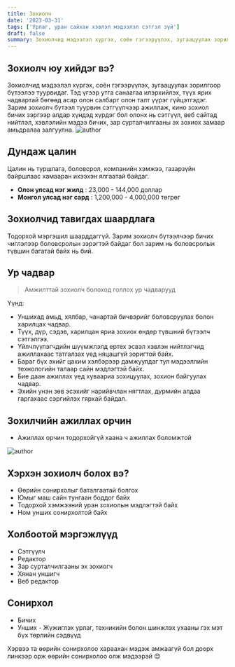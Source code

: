 ```yaml
---
title: Зохиолч
date: '2023-03-31'
tags: ['Урлаг, уран сайхан хэвлэл мэдээлэл сэтгэл зүй']
draft: false
summary: Зохиолчид мэдээлэл хүргэх, соён гэгээрүүлэх, зугаацуулах зорилгоор бүтээлээ туурвидаг. Тэд үгээр утга санаагаа илэрхийлэх, түүх ярих чадвартай бөгөөд асар олон салбарт олон талт үүрэг гүйцэтгэдэг. Зарим зохиолч бүтээл туурвин сэтгүүлчээр ажиллаж, кино зохиол бичих зэргээр алдар хүндэд хүрдэг бол олонх нь сэтгүүл, веб сайтад нийтлэл, хэвлэлийн мэдээ бичих, зар сурталчилгааны эх зохиох замаар амьдралаа залгуулна.
---
```


## Зохиолч юу хийдэг вэ?

Зохиолчид мэдээлэл хүргэх, соён гэгээрүүлэх, зугаацуулах зорилгоор бүтээлээ туурвидаг. Тэд үгээр утга санаагаа илэрхийлэх, түүх ярих чадвартай бөгөөд асар олон салбарт олон талт үүрэг гүйцэтгэдэг. Зарим зохиолч бүтээл туурвин сэтгүүлчээр ажиллаж, кино зохиол бичих зэргээр алдар хүндэд хүрдэг бол олонх нь сэтгүүл, веб сайтад нийтлэл, хэвлэлийн мэдээ бичих, зар сурталчилгааны эх зохиох замаар амьдралаа залгуулна.
![author](https://www.millcitypress.net/wp-content/uploads/2018/08/author-bios.jpg)

## Дундаж цалин

Цалин нь туршлага, боловсрол, компанийн хэмжээ, газарзүйн байршлаас хамааран ихээхэн ялгаатай байдаг.

- **Олон улсад нэг жилд** : 23,000 - 144,000 доллар
- **Монгол улсад нэг сард** : 1,200,000 - 4,000,000 төгрөг

## Зохиолчид тавигдах шаардлага

Тодорхой мэргэшил шаарддаггүй. Зарим зохиолч бүтээлчээр бичих чиглэлээр боловсролын зэрэгтэй байдаг бол зарим нь боловсролын түвшин багатай байх нь бий.

## Ур чадвар

> Амжилттай зохиолч болоход голлох ур чадварууд

Үүнд:

- Уншихад амьд, хялбар, чанартай бичвэрийг боловсруулах болон харилцах чадвар.
- Түүх, дүр, сэдэв, харилцан яриа зохиох өндөр түвшний бүтээлч сэтгэлгээ.
- Үйлчлүүлэгчдийн шүүмжлэлд ертех эсвэл хэвлэн нийтлэгчид ажиллахаас татгалзах үед няцашгүй зоригтой байх.
- Бараг бүх эхийг цахим хэлбэрээр дамжуулдаг тул мэдээллийн технологийн талаар сайн мэдлэгтэй байх.
- Бие даан ажиллах үед хуваариа зохицуулах, зохион байгуулах чадвар.
- Эхийн унэн зөв эсэхийг нарийвчлан нягтлах, дүрмийн алдаа гаргахаас сэргийлэх гярхай байдал.

## Зохилчийн ажиллах орчин

- Ажиллах орчин тодорхойгүй хаана ч ажиллах боломжтой

![author](https://waynestinnett.com/wp-content/uploads/2019/03/want-to-be-an-author-wayne-stinnett.png)

## Хэрхэн зохиолч болох вэ?

- Өөрийн сонирхолыг баталгаатай болгох
- Юмыг маш сайн тунгаан боддог байх
- Тодорхой хэмжээний уран зохиолын мэдлэгтэй байх
- Ном унших сонирхолтой байх

## Холбоотой мэргэжлүүд

- Сэтгүүлч
- Редактор
- Зар сурталчилгааны эх зохиогч
- Хянан уншигч
- Веб редактор

## Сонирхол

- Бичих
- Унших - Жүжиглэх урлаг, техникийн болон шинжлэх ухааны гэх мэт бүх төрлийн сэдвүүд

Хэрвээ та өөрийн сонирхолоо хараахан мэдэж амжаагүй бол доорх линкээр орж өөрийн сонирхолоо олж мэдээрэй 😊
